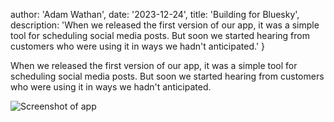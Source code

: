 

  author: 'Adam Wathan',
  date: '2023-12-24',
  title: 'Building for Bluesky',
  description: 'When we released the first version of our app, it was a simple tool for scheduling social media posts. But soon we started hearing from customers who were using it in ways we hadn\'t anticipated.'
}


When we released the first version of our app, it was a simple tool for scheduling social media posts. But soon we started hearing from customers who were using it in ways we hadn't anticipated.

<Image 
  src={eggs} 
  alt="Screenshot of app" 
  className="rounded-md"
/>
